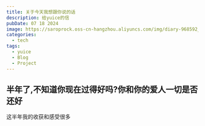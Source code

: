 ---
title: 关于今天我想跟你说的话
description: 给yuice的信
pubDate: 07 18 2024
image: https://saroprock.oss-cn-hangzhou.aliyuncs.com/img/diary-968592_1280.jpg
categories:
  - tech
tags:
  - yuice
  - Blog
  - Project
---


## 半年了,不知道你现在过得好吗?你和你的爱人一切是否还好

这半年我的收获和感受很多


```
